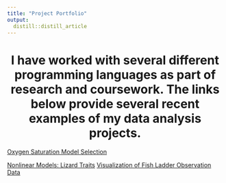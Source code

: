```yaml
---
title: "Project Portfolio"
output: 
  distill::distill_article
---
```


<h1 align="center">I have worked with several different programming languages as part of research and coursework. The links below provide several recent examples of my data analysis projects.</h1>

<div align="center">
<a href = "project1.html">Oxygen Saturation Model Selection</a>
</div>

<div align="center"><a href = "project3.html">Nonlinear Models: Lizard Traits</a> <a href = "project4.html">Visualization of Fish Ladder Observation Data</a>
</div>